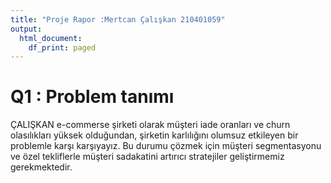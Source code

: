 ```yaml
---
title: "Proje Rapor :Mertcan Çalışkan 210401059"
output:
  html_document:
    df_print: paged
---
```


# Q1 : Problem tanımı

ÇALIŞKAN e-commerse şirketi olarak müşteri iade oranları ve churn olasılıkları yüksek olduğundan, şirketin karlılığını olumsuz etkileyen bir problemle karşı karşıyayız. Bu durumu çözmek için müşteri segmentasyonu ve özel tekliflerle müşteri sadakatini artırıcı stratejiler geliştirmemiz gerekmektedir.